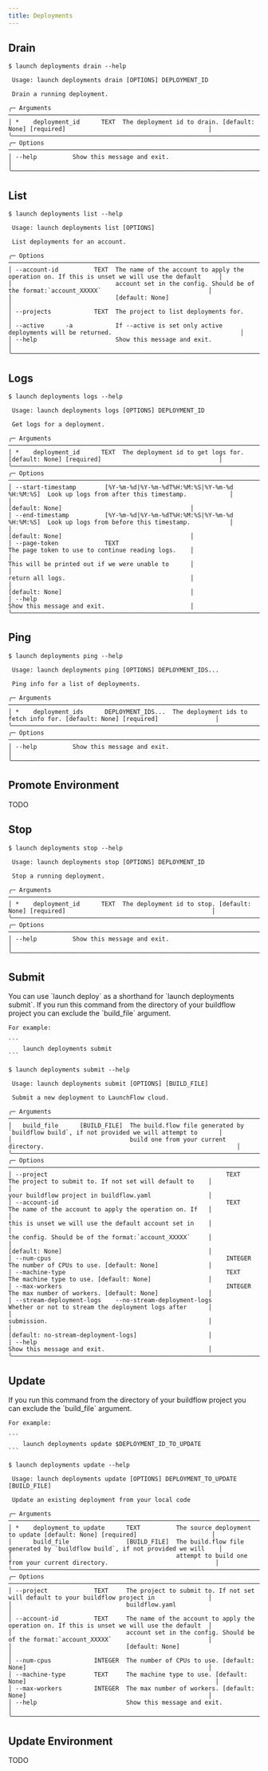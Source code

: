 ```yaml
---
title: Deployments
---
```


## Drain

```
$ launch deployments drain --help
                                                                                                                               
 Usage: launch deployments drain [OPTIONS] DEPLOYMENT_ID                                                                       
                                                                                                                               
 Drain a running deployment.                                                                                                   
                                                                                                                               
╭─ Arguments ─────────────────────────────────────────────────────────────────────────────────────────────────────────────────╮
│ *    deployment_id      TEXT  The deployment id to drain. [default: None] [required]                                        │
╰─────────────────────────────────────────────────────────────────────────────────────────────────────────────────────────────╯
╭─ Options ───────────────────────────────────────────────────────────────────────────────────────────────────────────────────╮
│ --help          Show this message and exit.                                                                                 │
╰─────────────────────────────────────────────────────────────────────────────────────────────────────────────────────────────╯
```

## List

```
$ launch deployments list --help
                                                                                                                               
 Usage: launch deployments list [OPTIONS]                                                                                      
                                                                                                                               
 List deployments for an account.                                                                                              
                                                                                                                               
╭─ Options ───────────────────────────────────────────────────────────────────────────────────────────────────────────────────╮
│ --account-id          TEXT  The name of the account to apply the operation on. If this is unset we will use the default     │
│                             account set in the config. Should be of the format:`account_XXXXX`                              │
│                             [default: None]                                                                                 │
│ --projects            TEXT  The project to list deployments for.                                                            │
│ --active      -a            If --active is set only active deployments will be returned.                                    │
│ --help                      Show this message and exit.                                                                     │
╰─────────────────────────────────────────────────────────────────────────────────────────────────────────────────────────────╯

```

## Logs

```
$ launch deployments logs --help
                                                                                                                               
 Usage: launch deployments logs [OPTIONS] DEPLOYMENT_ID                                                                        
                                                                                                                               
 Get logs for a deployment.                                                                                                    
                                                                                                                               
╭─ Arguments ─────────────────────────────────────────────────────────────────────────────────────────────────────────────────╮
│ *    deployment_id      TEXT  The deployment id to get logs for. [default: None] [required]                                 │
╰─────────────────────────────────────────────────────────────────────────────────────────────────────────────────────────────╯
╭─ Options ───────────────────────────────────────────────────────────────────────────────────────────────────────────────────╮
│ --start-timestamp        [%Y-%m-%d|%Y-%m-%dT%H:%M:%S|%Y-%m-%d %H:%M:%S]  Look up logs from after this timestamp.            │
│                                                                          [default: None]                                    │
│ --end-timestamp          [%Y-%m-%d|%Y-%m-%dT%H:%M:%S|%Y-%m-%d %H:%M:%S]  Look up logs from before this timestamp.           │
│                                                                          [default: None]                                    │
│ --page-token             TEXT                                            The page token to use to continue reading logs.    │
│                                                                          This will be printed out if we were unable to      │
│                                                                          return all logs.                                   │
│                                                                          [default: None]                                    │
│ --help                                                                   Show this message and exit.                        │
╰─────────────────────────────────────────────────────────────────────────────────────────────────────────────────────────────╯
```

## Ping

```
$ launch deployments ping --help
                                                                                                                               
 Usage: launch deployments ping [OPTIONS] DEPLOYMENT_IDS...                                                                    
                                                                                                                               
 Ping info for a list of deployments.                                                                                          
                                                                                                                               
╭─ Arguments ─────────────────────────────────────────────────────────────────────────────────────────────────────────────────╮
│ *    deployment_ids      DEPLOYMENT_IDS...  The deployment ids to fetch info for. [default: None] [required]                │
╰─────────────────────────────────────────────────────────────────────────────────────────────────────────────────────────────╯
╭─ Options ───────────────────────────────────────────────────────────────────────────────────────────────────────────────────╮
│ --help          Show this message and exit.                                                                                 │
╰─────────────────────────────────────────────────────────────────────────────────────────────────────────────────────────────╯
```

## Promote Environment

TODO

## Stop

```
$ launch deployments stop --help
                                                                                                                               
 Usage: launch deployments stop [OPTIONS] DEPLOYMENT_ID                                                                        
                                                                                                                               
 Stop a running deployment.                                                                                                    
                                                                                                                               
╭─ Arguments ─────────────────────────────────────────────────────────────────────────────────────────────────────────────────╮
│ *    deployment_id      TEXT  The deployment id to stop. [default: None] [required]                                         │
╰─────────────────────────────────────────────────────────────────────────────────────────────────────────────────────────────╯
╭─ Options ───────────────────────────────────────────────────────────────────────────────────────────────────────────────────╮
│ --help          Show this message and exit.                                                                                 │
╰─────────────────────────────────────────────────────────────────────────────────────────────────────────────────────────────╯
```

## Submit

<Tip>
    You can use `launch deploy` as a shorthand for `launch deployments submit`.
</Tip>

<Tip>
    If you run this command from the directory of your buildflow project you can exclude the `build_file` argument.

    For example:

    ```
        launch deployments submit
    ```
</Tip>

```
$ launch deployments submit --help
                                                                                                                               
 Usage: launch deployments submit [OPTIONS] [BUILD_FILE]                                                                       
                                                                                                                               
 Submit a new deployment to LaunchFlow cloud.                                                                                  
                                                                                                                               
╭─ Arguments ─────────────────────────────────────────────────────────────────────────────────────────────────────────────────╮
│   build_file      [BUILD_FILE]  The build.flow file generated by `buildflow build`, if not provided we will attempt to      │
│                                 build one from your current directory.                                                      │
╰─────────────────────────────────────────────────────────────────────────────────────────────────────────────────────────────╯
╭─ Options ───────────────────────────────────────────────────────────────────────────────────────────────────────────────────╮
│ --project                                                  TEXT     The project to submit to. If not set will default to    │
│                                                                     your buildflow project in buildflow.yaml                │
│ --account-id                                               TEXT     The name of the account to apply the operation on. If   │
│                                                                     this is unset we will use the default account set in    │
│                                                                     the config. Should be of the format:`account_XXXXX`     │
│                                                                     [default: None]                                         │
│ --num-cpus                                                 INTEGER  The number of CPUs to use. [default: None]              │
│ --machine-type                                             TEXT     The machine type to use. [default: None]                │
│ --max-workers                                              INTEGER  The max number of workers. [default: None]              │
│ --stream-deployment-logs    --no-stream-deployment-logs             Whether or not to stream the deployment logs after      │
│                                                                     submission.                                             │
│                                                                     [default: no-stream-deployment-logs]                    │
│ --help                                                              Show this message and exit.                             │
╰─────────────────────────────────────────────────────────────────────────────────────────────────────────────────────────────╯
```

## Update

<Tip>
    If you run this command from the directory of your buildflow project you can exclude the `build_file` argument.

    For example:

    ```
        launch deployments update $DEPLOYMENT_ID_TO_UPDATE
    ```
</Tip>

```
$ launch deployments update --help
                                                                                                                               
 Usage: launch deployments update [OPTIONS] DEPLOYMENT_TO_UPDATE [BUILD_FILE]                                                  
                                                                                                                               
 Update an existing deployment from your local code                                                                            
                                                                                                                               
╭─ Arguments ─────────────────────────────────────────────────────────────────────────────────────────────────────────────────╮
│ *    deployment_to_update      TEXT          The source deployment to update [default: None] [required]                     │
│      build_file                [BUILD_FILE]  The build.flow file generated by `buildflow build`, if not provided we will    │
│                                              attempt to build one from your current directory.                              │
╰─────────────────────────────────────────────────────────────────────────────────────────────────────────────────────────────╯
╭─ Options ───────────────────────────────────────────────────────────────────────────────────────────────────────────────────╮
│ --project             TEXT     The project to submit to. If not set will default to your buildflow project in               │
│                                buildflow.yaml                                                                               │
│ --account-id          TEXT     The name of the account to apply the operation on. If this is unset we will use the default  │
│                                account set in the config. Should be of the format:`account_XXXXX`                           │
│                                [default: None]                                                                              │
│ --num-cpus            INTEGER  The number of CPUs to use. [default: None]                                                   │
│ --machine-type        TEXT     The machine type to use. [default: None]                                                     │
│ --max-workers         INTEGER  The max number of workers. [default: None]                                                   │
│ --help                         Show this message and exit.                                                                  │
╰─────────────────────────────────────────────────────────────────────────────────────────────────────────────────────────────
```

## Update Environment

TODO